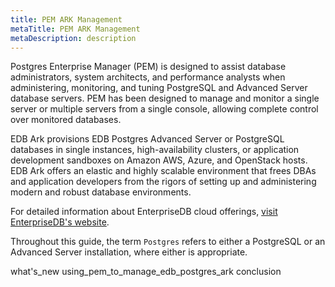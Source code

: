 ```yaml
---
title: PEM ARK Management
metaTitle: PEM ARK Management
metaDescription: description
---
```


Postgres Enterprise Manager (PEM) is designed to assist database
administrators, system architects, and performance analysts when
administering, monitoring, and tuning PostgreSQL and Advanced Server
database servers. PEM has been designed to manage and monitor a single
server or multiple servers from a single console, allowing complete
control over monitored databases.

EDB Ark provisions EDB Postgres Advanced Server or PostgreSQL databases
in single instances, high-availability clusters, or application
development sandboxes on Amazon AWS, Azure, and OpenStack hosts. EDB Ark
offers an elastic and highly scalable environment that frees DBAs and
application developers from the rigors of setting up and administering
modern and robust database environments.

For detailed information about EnterpriseDB cloud offerings, [visit
EnterpriseDB's website](https://www.enterprisedb.com/cloud/).

Throughout this guide, the term `Postgres` refers to either a PostgreSQL
or an Advanced Server installation, where either is appropriate.

<div class="toctree" data-maxdepth="3">

what's_new using_pem_to_manage_edb_postgres_ark conclusion

</div>
